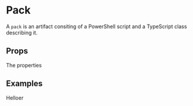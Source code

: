 

<Meta title="Packs/Button" component={Pack} />

# Pack

A `pack` is an artifact consiting of a PowerShell script and a TypeScript class describing it.

## Props
The properties

<ArgsTable of={Pack} />

## Examples

<Canvas>
  <Story name="Default">
    <Pack name="sharedmailbox">Helloer</Pack>
  </Story>
</Canvas>
